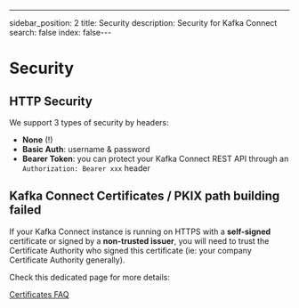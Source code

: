 ---
sidebar_position: 2
title: Security
description: Security for Kafka Connect
search: false
index: false---

# Security

## HTTP Security

We support 3 types of security by headers:

- **None** (!)
- **Basic Auth**: username & password
- **Bearer Token**: you can protect your Kafka Connect REST API through an `Authorization: Bearer xxx` header

## Kafka Connect Certificates / PKIX path building failed

If your Kafka Connect instance is running on HTTPS with a **self-signed** certificate or signed by a **non-trusted issuer**, you will need to trust the Certificate Authority who signed this certificate (ie: your company Certificate Authority generally).

Check this dedicated page for more details:

[Certificates FAQ](/desktop/conduktor-first-steps/login-troubleshooting/certificates-faq)
